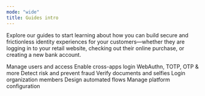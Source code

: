 ```yaml
---
mode: "wide"
title: Guides intro
---
```


Explore our guides to start learning about how you can build secure and frictionless identity experiences for your customers—whether they are logging in to your retail website, checking out their online purchase, or creating a new bank account.

<CardGroup cols={2}>
  <Card title="B2C Identity" href="/guides/user/identity_mgmt_overview/">
    Manage users and access
  </Card>
  <Card title="SSO and Federation" href="/guides/user/sso_orchestration/sso_overview/">
    Enable cross-apps login
  </Card>
  <Card title="Authentication & Authorization" href="/guides/user/auth_overview/">
    WebAuthn, TOTP, OTP & more
  </Card>
  <Card title="Fraud Prevention" href="/guides/risk/overview/">
    Detect risk and prevent fraud
  </Card>
  <Card title="Identity Verification" href="/guides/verify/identity_verification_overview/">
    Verify documents and selfies
  </Card>
  <Card title="B2B Identity" href="/guides/user/b2b/overview/">
    Login organization members
  </Card>
  <Card title="Automated Workflows" href="/guides/automated-workflows/overview/">
    Design automated flows
  </Card>
  <Card title="Platform Administration" href="/guides/user/apps_and_clients/">
    Manage platform configuration
  </Card>
</CardGroup>